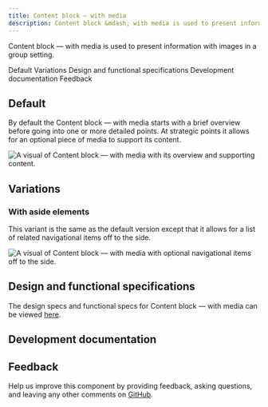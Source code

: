 ```yaml
---
title: Content block – with media
description: Content block &mdash; with media is used to present information with images in a group setting.
---
```



<PageDescription>

Content block &mdash; with media is used to present information with images in a group setting.

</PageDescription>

<AnchorLinks>

<AnchorLink>Default</AnchorLink>
<AnchorLink>Variations</AnchorLink>
<AnchorLink>Design and functional specifications</AnchorLink>
<AnchorLink>Development documentation</AnchorLink>
<AnchorLink>Feedback</AnchorLink>

</AnchorLinks>

## Default

By default the Content block &mdash; with media starts with a brief overview before going into one or more detailed points. At strategic points it allows for an optional piece of media to support its content.

![A visual of Content block &mdash; with media with its overview and supporting content.](../../images/pattern/content-block-media/content-block-with-media.jpg)

## Variations

### With aside elements
This variant is the same as the default version except that it allows for a list of related navigational items off to the side.

![A visual of Content block &mdash; with media with optional navigational items off to the side.](../../images/pattern/content-block-media/content-block-with-media-with-aside-elements.jpg)

## Design and functional specifications

The design specs and functional specs for Content block &mdash; with media can be viewed  <a href="https://ibm.ent.box.com/folder/94760926421" target="_blank">here</a>.

## Development documentation

<ComponentStatus name="Content block - with media" type="layout" />

## Feedback

Help us improve this component by providing feedback, asking questions, and leaving any other comments on <a href="https://github.com/carbon-design-system/ibm-dotcom-library" target="_blank">GitHub</a>.
